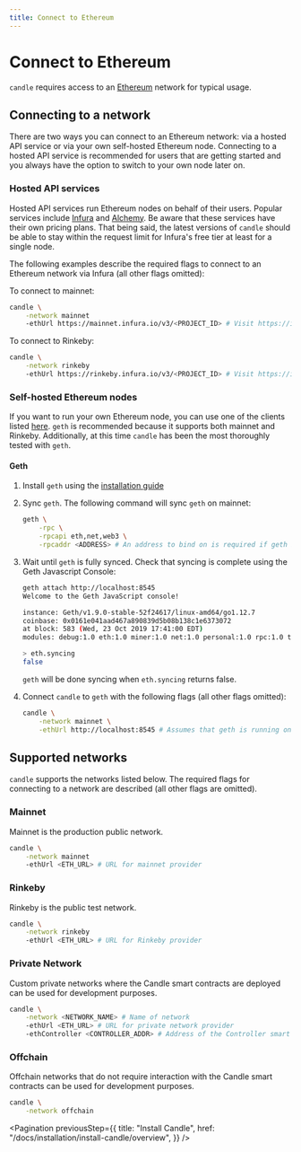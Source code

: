 ```yaml
---
title: Connect to Ethereum
---
```


# Connect to Ethereum

`candle` requires access to an [Ethereum](https://ethereum.org/en/) network
for typical usage.

## Connecting to a network

There are two ways you can connect to an Ethereum network: via a hosted API
service or via your own self-hosted Ethereum node. Connecting to a hosted API
service is recommended for users that are getting started and you always have
the option to switch to your own node later on.

### Hosted API services

Hosted API services run Ethereum nodes on behalf of their users. Popular
services include [Infura](https://infura.io/) and
[Alchemy](https://alchemyapi.io/). Be aware that these services have their own
pricing plans. That being said, the latest versions of `candle` should be able
to stay within the request limit for Infura's free tier at least for a single
node.

The following examples describe the required flags to connect to an Ethereum
network via Infura (all other flags omitted):

To connect to mainnet:

```bash
candle \
    -network mainnet
    -ethUrl https://mainnet.infura.io/v3/<PROJECT_ID> # Visit https://infura.io to obtain a PROJECT_ID
```

To connect to Rinkeby:

```bash
candle \
    -network rinkeby
    -ethUrl https://rinkeby.infura.io/v3/<PROJECT_ID> # Visit https://infura.io to obtain a PROJECT_ID
```

### Self-hosted Ethereum nodes

If you want to run your own Ethereum node, you can use one of the clients listed
[here](https://docs.ethhub.io/using-ethereum/running-an-ethereum-node/). `geth`
is recommended because it supports both mainnet and Rinkeby. Additionally, at
this time `candle` has been the most thoroughly tested with `geth`.

#### Geth

1. Install `geth` using the
   [installation guide](https://geth.ethereum.org/docs/install-and-build/installing-geth)

2. Sync `geth`. The following command will sync `geth` on mainnet:

   ```bash
   geth \
       -rpc \
       -rpcapi eth,net,web3 \
       -rpcaddr <ADDRESS> # An address to bind on is required if geth is running on a different machine than candle
   ```

3. Wait until `geth` is fully synced. Check that syncing is complete using the
   Geth Javascript Console:

   ```bash
   geth attach http://localhost:8545
   Welcome to the Geth JavaScript console!

   instance: Geth/v1.9.0-stable-52f24617/linux-amd64/go1.12.7
   coinbase: 0x0161e041aad467a890839d5b08b138c1e6373072
   at block: 583 (Wed, 23 Oct 2019 17:41:00 EDT)
   modules: debug:1.0 eth:1.0 miner:1.0 net:1.0 personal:1.0 rpc:1.0 txpool:1.0 web3:1.0

   > eth.syncing
   false
   ```

   `geth` will be done syncing when `eth.syncing` returns false.

4. Connect `candle` to `geth` with the following flags (all other flags
   omitted):

   ```bash
   candle \
       -network mainnet \
       -ethUrl http://localhost:8545 # Assumes that geth is running on the same machine as candle
   ```

## Supported networks

`candle` supports the networks listed below. The required flags for connecting
to a network are described (all other flags are omitted).

### Mainnet

Mainnet is the production public network.

```bash
candle \
    -network mainnet
    -ethUrl <ETH_URL> # URL for mainnet provider
```

### Rinkeby

Rinkeby is the public test network.

```bash
candle \
    -network rinkeby
    -ethUrl <ETH_URL> # URL for Rinkeby provider
```

### Private Network

Custom private networks where the Candle smart contracts are deployed can be
used for development purposes.

```bash
candle \
    -network <NETWORK_NAME> # Name of network
    -ethUrl <ETH_URL> # URL for private network provider
    -ethController <CONTROLLER_ADDR> # Address of the Controller smart contract deployed on the private network
```

### Offchain

Offchain networks that do not require interaction with the Candle smart
contracts can be used for development purposes.

```bash
candle \
    -network offchain
```

<Pagination
  previousStep={{
    title: "Install Candle",
    href: "/docs/installation/install-candle/overview",
  }}
/>

